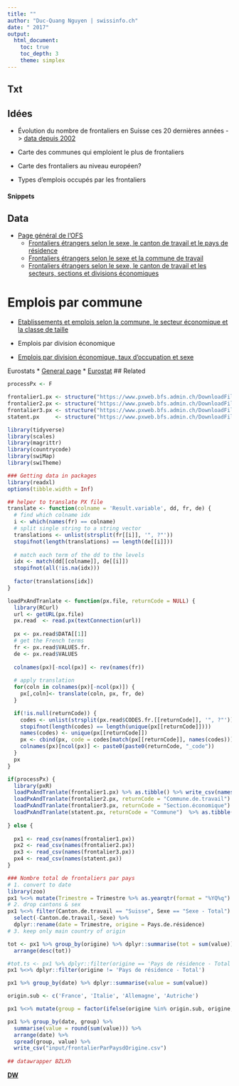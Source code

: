 ```yaml
---
title: ""
author: "Duc-Quang Nguyen | swissinfo.ch"
date: " 2017"
output: 
  html_document:
    toc: true
    toc_depth: 3
    theme: simplex
---
```

## Txt


## Idées

* Évolution du nombre de frontaliers en Suisse ces 20 dernières années -> [data depuis 2002](https://www.pxweb.bfs.admin.ch/DownloadFile.aspx?file=px-x-0302010000_102)
* Carte des communes qui emploient le plus de frontaliers

* Carte des frontaliers au niveau européen?
* Types d’emplois occupés par les frontaliers
 
 
 
#### Snippets

## Data

* [Page général de l'OFS](https://www.bfs.admin.ch/bfs/fr/home/statistiques/travail-remuneration/enquetes/ggs.html)
  * [Frontaliers étrangers selon le sexe, le canton de travail et le pays de résidence](https://www.pxweb.bfs.admin.ch/DownloadFile.aspx?file=px-x-0302010000_102)
  * [Frontaliers étrangers selon le sexe et la commune de travail](https://www.pxweb.bfs.admin.ch/DownloadFile.aspx?file=px-x-0302010000_101)
  * [Frontaliers étrangers selon le sexe, le canton de travail et les secteurs, sections et divisions économiques](https://www.pxweb.bfs.admin.ch/Selection.aspx?px_language=fr&px_db=px-x-0302010000_105&px_tableid=px-x-0302010000_105\px-x-0302010000_105.px&px_type=PX)

# Emplois par commune
* [Etablissements et emplois selon la commune, le secteur économique et la classe de taille](https://www.pxweb.bfs.admin.ch/Selection.aspx?px_language=fr&px_db=px-x-0602010000_102&px_tableid=px-x-0602010000_102%5Cpx-x-0602010000_102.px&px_type=PX)

* Emplois par division économique
* [Emplois par division économique, taux d'occupation et sexe](https://www.pxweb.bfs.admin.ch/Selection.aspx?px_language=fr&px_db=px-x-0602000000_101&px_tableid=px-x-0602000000_101/px-x-0602000000_101.px&px_type=PX)

Eurostats
* [General page](http://ec.europa.eu/eurostat/statistics-explained/index.php?title=Statistics_on_commuting_patterns_at_regional_level&oldid=303997#Cross-border_commuting)
* [Eurostat](http://appsso.eurostat.ec.europa.eu/nui/show.do?dataset=lfst_r_lfe2ecomm&lang=en)
## Related


```r
processPx <- F

frontalier1.px <- structure("https://www.pxweb.bfs.admin.ch/DownloadFile.aspx?file=px-x-0302010000_102", names = "input/px-x-0302010000_102.csv")
frontalier2.px <- structure("https://www.pxweb.bfs.admin.ch/DownloadFile.aspx?file=px-x-0302010000_101", names = "input/px-x-0302010000_101.csv")
frontalier3.px <- structure("https://www.pxweb.bfs.admin.ch/DownloadFile.aspx?file=px-x-0302010000_105", names = "input/px-x-0302010000_105.csv")
statent.px     <- structure("https://www.pxweb.bfs.admin.ch/DownloadFile.aspx?file=px-x-0602010000_102", names = "input/px-x-0602010000_102.csv")

library(tidyverse)
library(scales)
library(magrittr)
library(countrycode)
library(swiMap)
library(swiTheme)

### Getting data in packages
library(readxl)
options(tibble.width = Inf)
```

```r

## helper to translate PX file
translate <- function(colname = 'Result.variable', dd, fr, de) {
  # find which colname idx
  i <- which(names(fr) == colname)
  # split single string to a string vector
  translations <- unlist(strsplit(fr[[i]], '", ?"'))
  stopifnot(length(translations) == length(de[[i]]))
  
  # match each term of the dd to the levels
  idx <- match(dd[[colname]], de[[i]])
  stopifnot(all(!is.na(idx)))
  
  factor(translations[idx])
}

loadPxAndTranlate <- function(px.file, returnCode = NULL) {
  library(RCurl)
  url <- getURL(px.file)
  px.read  <- read.px(textConnection(url))  
  
  px <- px.read$DATA[[1]]
  # get the French terms
  fr <- px.read$VALUES.fr.
  de <- px.read$VALUES
 
  colnames(px)[-ncol(px)] <- rev(names(fr))
  
  # apply translation
  for(coln in colnames(px)[-ncol(px)]) {
    px[,coln]<- translate(coln, px, fr, de)
  }

  if(!is.null(returnCode)) {
    codes <- unlist(strsplit(px.read$CODES.fr.[[returnCode]], '", ?"'))
    stopifnot(length(codes) == length(unique(px[[returnCode]])))
    names(codes) <- unique(px[[returnCode]])
    px <- cbind(px, code = codes[match(px[[returnCode]], names(codes))])
    colnames(px)[ncol(px)] <- paste0(paste0(returnCode, "_code"))
  }
  px
}

```

```r
if(processPx) {
  library(pxR)
  loadPxAndTranlate(frontalier1.px) %>% as.tibble() %>% write_csv(names(frontalier1.px))
  loadPxAndTranlate(frontalier2.px, returnCode = "Commune.de.travail") %>% as.tibble() %>% write_csv(names(frontalier2.px))
  loadPxAndTranlate(frontalier3.px, returnCode = "Section.économique") %>% as.tibble() %>% write_csv(names(frontalier3.px))
  loadPxAndTranlate(statent.px, returnCode = "Commune")  %>% as.tibble() %>% write_csv(names(statent.px))
  
} else {
  
  px1 <- read_csv(names(frontalier1.px))  
  px2 <- read_csv(names(frontalier2.px))  
  px3 <- read_csv(names(frontalier3.px))  
  px4 <- read_csv(names(statent.px))  
}

```

```r
### Nombre total de frontaliers par pays
# 1. convert to date
library(zoo)
px1 %<>% mutate(Trimestre = Trimestre %>% as.yearqtr(format = "%YQ%q") %>% as.Date())
# 2. drop cantons & sex
px1 %<>% filter(Canton.de.travail == "Suisse", Sexe == "Sexe - Total") %>% 
  select(-Canton.de.travail,-Sexe) %>%
  dplyr::rename(date = Trimestre, origine = Pays.de.résidence) 
# 3. keep only main country of origin

tot <- px1 %>% group_by(origine) %>% dplyr::summarise(tot = sum(value)) %>% 
  arrange(desc(tot))

#tot.ts <- px1 %>% dplyr::filter(origine == 'Pays de résidence - Total')
px1 %<>% dplyr::filter(origine != 'Pays de résidence - Total')

px1 %>% group_by(date) %>% dplyr::summarise(value = sum(value))

origin.sub <- c('France', 'Italie', 'Allemagne', 'Autriche')

px1 %<>% mutate(group = factor(ifelse(origine %in% origin.sub, origine, "Autres pays"), levels = c(origin.sub, "Autres pays"))) 

px1 %>% group_by(date, group) %>%
  summarise(value = round(sum(value))) %>%
  arrange(date) %>% 
  spread(group, value) %>%
  write_csv("input/frontalierParPaysdOrigine.csv")
  
## datawrapper BZLXh
```
**[DW](//datawrapper.dwcdn.net/BZLXh/1/)**
